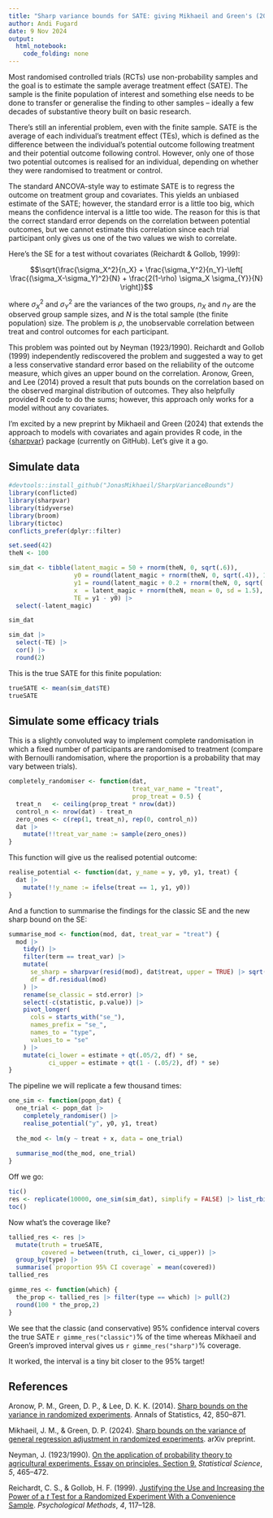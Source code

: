 ```yaml
---
title: "Sharp variance bounds for SATE: giving Mikhaeil and Green's (2024) work a test drive"
author: Andi Fugard
date: 9 Nov 2024
output: 
  html_notebook: 
    code_folding: none
---
```



Most randomised controlled trials (RCTs) use non-probability samples and the goal is to estimate the sample average treatment effect (SATE). The sample is the finite population of interest and something else needs to be done to transfer or generalise the finding to other samples -- ideally a few decades of substantive theory built on basic research.

There's still an inferential problem, even with the finite sample. SATE is the average of each individual's treatment effect (TEs), which is defined as the difference between the individual's potential outcome following treatment and their potential outcome following control. However, only one of those two potential outcomes is realised for an individual, depending on whether they were randomised to treatment or control.

The standard ANCOVA-style way to estimate SATE is to regress the outcome on treatment group and covariates. This yields an unbiased estimate of the SATE; however, the standard error is a little too big, which means the confidence interval is a little too wide. The reason for this is that the correct standard error depends on the correlation between potential outcomes, but we cannot estimate this correlation since each trial participant only gives us one of the two values we wish to correlate.

Here's the SE for a test without covariates (Reichardt & Gollob, 1999):

$$\sqrt{\frac{\sigma_X^2}{n_X} + \frac{\sigma_Y^2}{n_Y}-\left[ \frac{(\sigma_X-\sigma_Y)^2}{N} + \frac{2(1-\rho) \sigma_X \sigma_{Y}}{N} \right]}$$

where $\sigma_X^2$ and $\sigma_Y^2$ are the variances of the two groups, $n_X$ and $n_Y$ are the observed group sample sizes, and $N$ is the total sample (the finite population) size. The problem is $\rho$, the unobservable correlation between treat and control outcomes for each participant.

This problem was pointed out by Neyman (1923/1990). Reichardt and Gollob (1999) independently rediscovered the problem and suggested a way to get a less conservative standard error based on the reliability of the outcome measure, which gives an upper bound on the correlation.  Aronow, Green, and Lee (2014) proved a result that puts bounds on the correlation based on the observed marginal distribution of outcomes. They also helpfully provided R code to do the sums; however, this approach only works for a model without any covariates.

I'm excited by a new preprint by Mikhaeil and Green (2024) that extends the approach to models with covariates and again provides R code, in the {[sharpvar](https://github.com/JonasMikhaeil/SharpVarianceBounds)} package (currently on GitHub). Let's give it a go.

## Simulate data

```r
#devtools::install_github("JonasMikhaeil/SharpVarianceBounds")
library(conflicted)
library(sharpvar)
library(tidyverse)
library(broom)
library(tictoc)
conflicts_prefer(dplyr::filter)
```


```r
set.seed(42)
theN <- 100

sim_dat <- tibble(latent_magic = 50 + rnorm(theN, 0, sqrt(.6)),
                  y0 = round(latent_magic + rnorm(theN, 0, sqrt(.4)), 1),
                  y1 = round(latent_magic + 0.2 + rnorm(theN, 0, sqrt(.4)), 1),
                  x  = latent_magic + rnorm(theN, mean = 0, sd = 1.5),
                  TE = y1 - y0) |>
  select(-latent_magic)
```


```r
sim_dat
```

```r
sim_dat |>
  select(-TE) |>
  cor() |>
  round(2)
```

This is the true SATE for this finite population:

```r
trueSATE <- mean(sim_dat$TE)
trueSATE
```


## Simulate some efficacy trials

This is a slightly convoluted way to implement complete randomisation in which a fixed number of participants are randomised to treatment (compare with Bernoulli randomisation, where the proportion is a probability that may vary between trials).

```r
completely_randomiser <- function(dat,
                                  treat_var_name = "treat",
                                  prop_treat = 0.5) {
  treat_n   <- ceiling(prop_treat * nrow(dat))
  control_n <- nrow(dat) - treat_n
  zero_ones <- c(rep(1, treat_n), rep(0, control_n))
  dat |>
    mutate(!!treat_var_name := sample(zero_ones))
}
```

This function will give us the realised potential outcome:

```r
realise_potential <- function(dat, y_name = y, y0, y1, treat) {
  dat |>
    mutate(!!y_name := ifelse(treat == 1, y1, y0))
}
```

And a function to summarise the findings for the classic SE and the new sharp bound on the SE:

```r
summarise_mod <- function(mod, dat, treat_var = "treat") {
  mod |>
    tidy() |>
    filter(term == treat_var) |>
    mutate(
      se_sharp = sharpvar(resid(mod), dat$treat, upper = TRUE) |> sqrt(),
      df = df.residual(mod)
    ) |>
    rename(se_classic = std.error) |>
    select(-c(statistic, p.value)) |>
    pivot_longer(
      cols = starts_with("se_"),
      names_prefix = "se_",
      names_to = "type",
      values_to = "se"
    ) |>
    mutate(ci_lower = estimate + qt(.05/2, df) * se,
           ci_upper = estimate + qt(1 - (.05/2), df) * se)
}
```


The pipeline we will replicate a few thousand times:

```r
one_sim <- function(popn_dat) {
  one_trial <- popn_dat |>
    completely_randomiser() |>
    realise_potential("y", y0, y1, treat)
  
  the_mod <- lm(y ~ treat + x, data = one_trial)
  
  summarise_mod(the_mod, one_trial)
}
```



Off we go:

```r
tic()
res <- replicate(10000, one_sim(sim_dat), simplify = FALSE) |> list_rbind()
toc()
```

Now what's the coverage like?


```r
tallied_res <- res |>
  mutate(truth = trueSATE,
         covered = between(truth, ci_lower, ci_upper)) |>
  group_by(type) |>
  summarise(`proportion 95% CI coverage` = mean(covered))
tallied_res
```

```r
gimme_res <- function(which) {
  the_prop <- tallied_res |> filter(type == which) |> pull(2)
  round(100 * the_prop,2)
}
```

We see that the classic (and conservative) 95% confidence interval covers the true SATE `r gimme_res("classic")`% of the time whereas Mikhaeil and Green's improved interval gives us `r gimme_res("sharp")`% coverage.

It worked, the interval is a tiny bit closer to the 95% target!


## References

Aronow, P. M., Green, D. P., & Lee, D. K. K. (2014). [Sharp bounds on the variance in randomized experiments](https://www.jstor.org/stable/43556308). Annals of Statistics, 42, 850--871.

Mikhaeil, J. M., & Green, D. P. (2024). [Sharp bounds on the variance of general regression adjustment in randomized experiments](https://arxiv.org/abs/2411.00191). arXiv preprint.

Neyman, J. (1923/1990). [On the application of probability theory to agricultural experiments. Essay on principles. Section 9.](https://www.jstor.org/stable/2245382) _Statistical Science_, _5_, 465--472.

Reichardt, C. S., & Gollob, H. F. (1999). [Justifying the Use and Increasing the Power of a _t_ Test for a Randomized Experiment With a Convenience Sample](https://psycnet.apa.org/doi/10.1037/1082-989X.4.1.117). _Psychological Methods_, _4_, 117--128.

